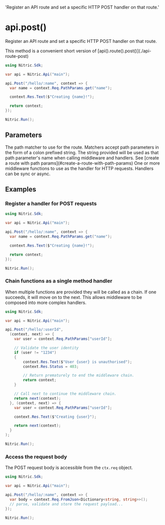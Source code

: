   'Register an API route and set a specific HTTP POST handler on that route.'

# api.post()

Register an API route and set a specific HTTP POST handler on that route.

<Note>
  This method is a convenient short version of
  [api().route().post()](./api-route-post)
</Note>

```csharp
using Nitric.Sdk;

var api = Nitric.Api("main");

api.Post("/hello/:name", context => {
  var name = context.Req.PathParams.get("name");

  context.Res.Text($"Creating {name}!");

  return context;
});

Nitric.Run();
```

## Parameters

<Properties>
  <Property name="match" type="string" required>
    The path matcher to use for the route. Matchers accept path parameters in
    the form of a colon prefixed string. The string provided will be used as
    that path parameter's name when calling middleware and handlers. See [create
    a route with path params](#create-a-route-with-path-params)
  </Property>
  <Property
    name="...middleware"
    type="Middleware&lt;HttpContext&gt; or Func&lt;HttpContext, HttpContext&gt;"
    required
  >
    One or more middleware functions to use as the handler for HTTP requests.
    Handlers can be sync or async.
  </Property>
</Properties>

## Examples

### Register a handler for POST requests

```csharp
using Nitric.Sdk;

var api = Nitric.Api("main");

api.Post("/hello/:name", context => {
  var name = context.Req.PathParams.get("name");

  context.Res.Text($"Creating {name}!");

  return context;
});

Nitric.Run();
```

### Chain functions as a single method handler

When multiple functions are provided they will be called as a chain. If one succeeds, it will move on to the next. This allows middleware to be composed into more complex handlers.

```csharp
using Nitric.Sdk;

var api = Nitric.Api("main");

api.Post("/hello/:userId",
  (context, next) => {
    var user = context.Req.PathParams["userId"];

    // Validate the user identity
    if (user != "1234")
    {
        context.Res.Text($"User {user} is unauthorised");
        context.Res.Status = 403;

        // Return prematurely to end the middleware chain.
        return context;
    }

    // Call next to continue the middleware chain.
    return next(context);
  }, (context, next) => {
    var user = context.Req.PathParams["userId"];

    context.Res.Text($"Creating {user}");

    return next(context);
  }
);

Nitric.Run();
```

### Access the request body

The POST request body is accessible from the `ctx.req` object.

```csharp
using Nitric.Sdk;

var api = Nitric.Api("main");

api.Post("/hello/:name", context => {
  var body = context.Req.FromJson<Dictionary<string, string>>();
  // parse, validate and store the request payload...
});

Nitric.Run();
```
